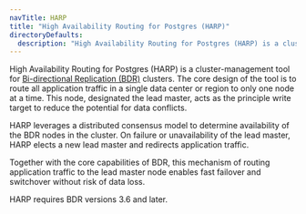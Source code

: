 ```yaml
---
navTitle: HARP
title: "High Availability Routing for Postgres (HARP)"
directoryDefaults:
  description: "High Availability Routing for Postgres (HARP) is a cluster-management tool for Bi-directional Replication (BDR) clusters."
---
```


High Availability Routing for Postgres (HARP) is a cluster-management tool for 
[Bi-directional Replication (BDR)](../bdr/) clusters. The core design of 
the tool is to route all application traffic in a single data center or 
region to only one node at a time. This node, designated the lead master, acts 
as the principle write target to reduce the potential for data conflicts.

HARP leverages a distributed consensus model to determine availability of the 
BDR nodes in the cluster. On failure or unavailability of the lead master, HARP 
elects a new lead master and redirects application traffic.

Together with the core capabilities of BDR, this mechanism of routing 
application traffic to the lead master node enables fast failover and 
switchover without risk of data loss.

HARP requires BDR versions 3.6 and later.
